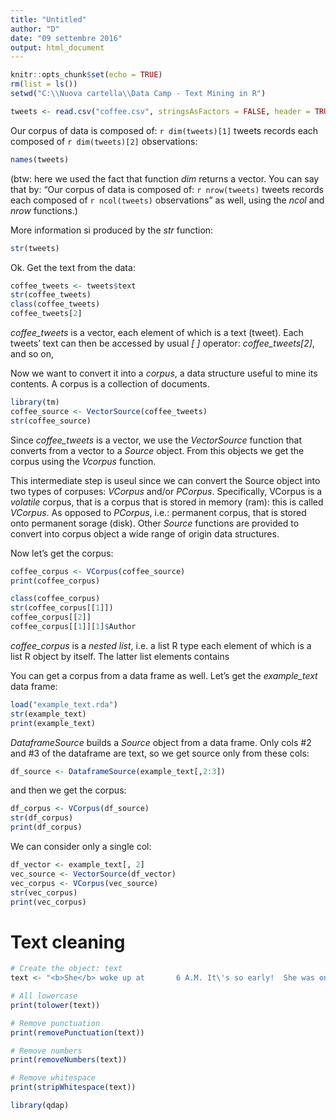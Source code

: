 ---
title: "Untitled"
author: "D"
date: "09 settembre 2016"
output: html_document
---

```{r setup, include=FALSE}
knitr::opts_chunk$set(echo = TRUE)
rm(list = ls())
setwd("C:\\Nuova cartella\\Data Camp - Text Mining in R")

```

```{r}
tweets <- read.csv("coffee.csv", stringsAsFactors = FALSE, header = TRUE)

```

Our corpus of data is composed of: `r dim(tweets)[1]` tweets records each composed of `r dim(tweets)[2]` observations:
```{r}
names(tweets)

```

(btw: here we used the fact that function *dim* returns a vector. You can say that by: "Our corpus of data is composed of: `r nrow(tweets)` tweets records each composed of `r ncol(tweets)` observations" as well, using the *ncol* and *nrow* functions.)

More information si produced by the  *str* function:
```{r}
str(tweets)

```

Ok. Get the text from the data:
```{r}
coffee_tweets <- tweets$text
str(coffee_tweets)
class(coffee_tweets)
coffee_tweets[2]

```
*coffee_tweets* is a vector, each element of which is a text (tweet). Each tweets' text can then be accessed by usual *[ ]* operator: *coffee_tweets[2]*, and so on,

Now we want to convert it into a *corpus*, a data structure useful to mine its contents. A corpus is a collection of documents.
```{r}
library(tm)
coffee_source <- VectorSource(coffee_tweets)
str(coffee_source)

```

Since *coffee_tweets* is a vector, we use the *VectorSource* function that converts from a vector to a *Source* object. From this objects we get the corpus using the *Vcorpus* function.

This intermediate step is useul since we can convert the Source object into two types of corpuses: *VCorpus* and/or *PCorpus*. Specifically, VCorpus is a *volatile* corpus, that is a corpus that is stored in memory (ram): this is called *VCorpus*. As opposed to *PCorpus*, i.e.: permanent corpus, that is stored onto permanent sorage (disk). Other *Source* functions are provided to convert into corpus object a wide range of origin data structures.

Now let's get the corpus:
```{r}
coffee_corpus <- VCorpus(coffee_source)
print(coffee_corpus)

class(coffee_corpus)
str(coffee_corpus[[1]])
coffee_corpus[[2]]
coffee_corpus[[1]][1]$Author
```

*coffee_corpus* is a *nested list*, i.e. a list R type each element of which is a list R object by itself. The latter list elements contains 

You can get a corpus from a data frame as well. Let's get the *example_text* data frame:
```{r}
load("example_text.rda")
str(example_text)
print(example_text)

```

*DataframeSource* builds a *Source* object from a data frame. Only cols #2 and #3 of the dataframe are text, so we get source only from these cols:
```{r}
df_source <- DataframeSource(example_text[,2:3])

```
and then we get the corpus:
```{r}
df_corpus <- VCorpus(df_source)
str(df_corpus)
print(df_corpus)

```

We can consider only a single col:
```{r}
df_vector <- example_text[, 2]
vec_source <- VectorSource(df_vector)
vec_corpus <- VCorpus(vec_source)
str(vec_corpus)
print(vec_corpus)

```

# Text cleaning
```{r}
# Create the object: text
text <- "<b>She</b> woke up at       6 A.M. It\'s so early!  She was only 10% awake and began drinking coffee in front of her computer."

# All lowercase
print(tolower(text))

# Remove punctuation
print(removePunctuation(text))

# Remove numbers
print(removeNumbers(text))

# Remove whitespace
print(stripWhitespace(text))
```

```{r}
library(qdap)

```

```{r}

```

